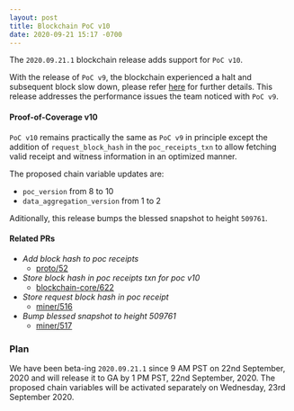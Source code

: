 ```yaml
---
layout: post
title: Blockchain PoC v10
date: 2020-09-21 15:17 -0700
---
```


The `2020.09.21.1` blockchain release adds support for `PoC v10`.

With the release of `PoC v9`, the blockchain experienced a halt and subsequent block slow down,
please refer [here](https://engineering.helium.com/2020/09/17/blockchain-poc-v9-postmortem.html) for
further details. This release addresses the performance issues the team noticed with `PoC v9`.

#### Proof-of-Coverage v10

`PoC v10` remains practically the same as `PoC v9` in principle except the addition of
`request_block_hash` in the `poc_receipts_txn` to allow fetching valid receipt and witness
information in an optimized manner.

The proposed chain variable updates are:

- `poc_version` from 8 to 10
- `data_aggregation_version` from 1 to 2

Aditionally, this release bumps the blessed snapshot to height `509761`.

#### Related PRs

- _Add block hash to poc receipts_
  - [proto/52](https://github.com/helium/proto/pull/52)
- _Store block hash in poc receipts txn for poc v10_
  - [blockchain-core/622](https://github.com/helium/blockchain-core/pull/622)
- _Store request block hash in poc receipt_
  - [miner/516](https://github.com/helium/miner/pull/516)
- _Bump blessed snapshot to height 509761_
  - [miner/517](https://github.com/helium/miner/pull/517)

### Plan

We have been beta-ing `2020.09.21.1` since 9 AM PST on 22nd September, 2020 and will release it to
GA by 1 PM PST, 22nd September, 2020. The proposed chain variables will be activated separately on
Wednesday, 23rd September 2020.

